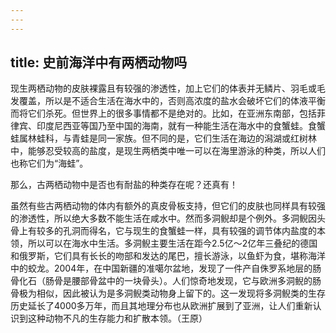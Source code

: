 ```yaml
---
---
---
```

title: 史前海洋中有两栖动物吗
---




现生两栖动物的皮肤裸露且有较强的渗透性，加上它们的体表并无鳞片、羽毛或毛发覆盖，所以是不适合生活在海水中的，否则高浓度的盐水会破坏它们的体液平衡而将它们杀死。但世界上的很多事情都不是绝对的。比如，在亚洲东南部，包括菲律宾、印度尼西亚等国乃至中国的海南，就有一种能生活在海水中的食蟹蛙。食蟹蛙属林蛙科，与青蛙是同一家族。但不同的是，它们生活在海边的潟湖或红树林中，能够忍受较高的盐度，是现生两栖类中唯一可以在海里游泳的种类，所以人们也称它们为“海蛙”。

那么，古两栖动物中是否也有耐盐的种类存在呢？还真有！

虽然有些古两栖动物的体内有额外的真皮骨板支持，但它们的皮肤也同样具有较强的渗透性，所以绝大多数不能生活在咸水中。然而多洞鲵却是个例外。多洞鲵因头骨上有较多的孔洞而得名，它与现生的食蟹蛙一样，具有较强的调节体内盐度的本领，所以可以在海水中生活。多洞鲵主要生活在距今2.5亿～2亿年三叠纪的德国和俄罗斯，它们具有长长的吻部和发达的尾巴，擅长游泳，以鱼虾为食，堪称海洋中的蛟龙。2004年，在中国新疆的准噶尔盆地，发现了一件产自侏罗系地层的肠骨化石（肠骨是腰部骨盆中的一块骨头）。人们惊奇地发现，它与欧洲多洞鲵的肠骨极为相似，因此被认为是多洞鲵类动物身上留下的。这一发现将多洞鲵类的生存历史延长了4000多万年，而且其地理分布也从欧洲扩展到了亚洲，让人们重新认识到这种动物不凡的生存能力和扩散本领。（王原）